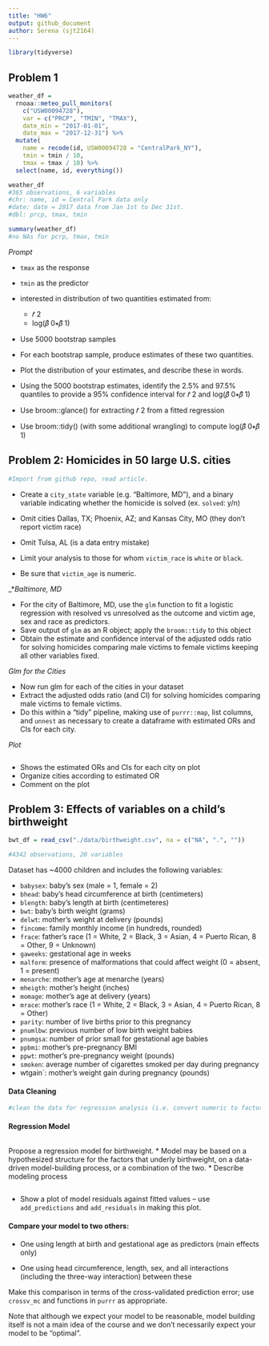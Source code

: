 ```yaml
---
title: "HW6"
output: github_document
author: Serena (sjt2164)
---
```

```r
library(tidyverse)
```

## Problem 1

```r
weather_df = 
  rnoaa::meteo_pull_monitors(
    c("USW00094728"),
    var = c("PRCP", "TMIN", "TMAX"), 
    date_min = "2017-01-01",
    date_max = "2017-12-31") %>%
  mutate(
    name = recode(id, USW00094728 = "CentralPark_NY"),
    tmin = tmin / 10,
    tmax = tmax / 10) %>%
  select(name, id, everything())
```

```r
weather_df
#365 observations, 6 variables
#chr: name, id = Central Park data only
#date: date = 2017 data from Jan 1st to Dec 31st.
#dbl: prcp, tmax, tmin

summary(weather_df)
#no NAs for pcrp, tmax, tmin
```

_Prompt_

* `tmax` as the response 
* `tmin` as the predictor
* interested in distribution of two quantities estimated from:
  * 𝑟̂ 2
  * log(𝛽̂ 0∗𝛽̂ 1)
  
* Use 5000 bootstrap samples
* For each bootstrap sample, produce estimates of these two quantities. 
* Plot the distribution of your estimates, and describe these in words. 

* Using the 5000 bootstrap estimates, identify the 2.5% and 97.5% quantiles to provide a 95% confidence interval for 𝑟̂ 2 and log(𝛽̂ 0∗𝛽̂ 1)
* Use broom::glance() for extracting 𝑟̂ 2 from a fitted regression
* Use broom::tidy() (with some additional wrangling) to compute log(𝛽̂ 0∗𝛽̂ 1)


## Problem 2: Homicides in 50 large U.S. cities 

```r
#Import from github repo, read article.
```

* Create a `city_state` variable (e.g. “Baltimore, MD”), and a binary variable indicating whether the homicide is solved (ex. `solved`: y/n)

* Omit cities Dallas, TX; Phoenix, AZ; and Kansas City, MO (they don’t report victim race) 
* Omit Tulsa, AL (is a data entry mistake)
* Limit your analysis to those for whom `victim_race` is `white` or `black`. 
* Be sure that `victim_age` is numeric.

_*_Baltimore, MD_

* For the city of Baltimore, MD, use the `glm` function to fit a logistic regression with resolved vs unresolved as the outcome and victim age, sex and race as predictors. 
* Save output of `glm` as an R object; apply the `broom::tidy` to this object
* Obtain the estimate and confidence interval of the adjusted odds ratio for solving homicides comparing male victims to female victims keeping all other variables fixed.

_Glm for the Cities_

* Now run glm for each of the cities in your dataset
* Extract the adjusted odds ratio (and CI) for solving homicides comparing male victims to female victims. 
* Do this within a “tidy” pipeline, making use of `purrr::map`, list columns, and `unnest` as necessary to create a dataframe with estimated ORs and CIs for each city.

*Plot*

```r

```

* Shows the estimated ORs and CIs for each city on plot
* Organize cities according to estimated OR
* Comment on the plot

## Problem 3: Effects of variables on a child’s birthweight

```r

bwt_df = read_csv("./data/birthweight.csv", na = c("NA", ".", ""))

#4342 observations, 20 variables

```

Dataset has ~4000 children and includes the following variables:

* `babysex`: baby’s sex (male = 1, female = 2)
* `bhead`: baby’s head circumference at birth (centimeters)
* `blength`: baby’s length at birth (centimeteres)
* `bwt`: baby’s birth weight (grams)
* `delwt`: mother’s weight at delivery (pounds)
* `fincome`: family monthly income (in hundreds, rounded)
* `frace`: father’s race (1 = White, 2 = Black, 3 = Asian, 4 = Puerto Rican, 8 = Other, 9 = Unknown)
* `gaweeks`: gestational age in weeks
* `malform`: presence of malformations that could affect weight (0 = absent, 1 = present)
* `menarche`: mother’s age at menarche (years)
* `mheigth`: mother’s height (inches)
* `momage`: mother’s age at delivery (years)
* `mrace`: mother’s race (1 = White, 2 = Black, 3 = Asian, 4 = Puerto Rican, 8 = Other)
* `parity`: number of live births prior to this pregnancy
* `pnumlbw`: previous number of low birth weight babies
* `pnumgsa`: number of prior small for gestational age babies
* `ppbmi`: mother’s pre-pregnancy BMI
* `ppwt`: mother’s pre-pregnancy weight (pounds)
* `smoken`: average number of cigarettes smoked per day during pregnancy
* wtgain`: mother’s weight gain during pregnancy (pounds)

#### Data Cleaning
```r
#clean the data for regression analysis (i.e. convert numeric to factor where appropriate, check for missing data, etc.).
```

#### Regression Model

```r

```

Propose a regression model for birthweight. 
* Model may be based on a hypothesized structure for the factors that underly birthweight, on a data-driven model-building process, or a combination of the two. 
* Describe modeling process

```r

```

* Show a plot of model residuals against fitted values – use `add_predictions` and `add_residuals` in making this plot.

#### Compare your model to two others:

* One using length at birth and gestational age as predictors (main effects only)

* One using head circumference, length, sex, and all interactions (including the three-way interaction) between these

Make this comparison in terms of the cross-validated prediction error; use `crossv_mc` and functions in `purrr` as appropriate.

Note that although we expect your model to be reasonable, model building itself is not a main idea of the course and we don’t necessarily expect your model to be “optimal”.

